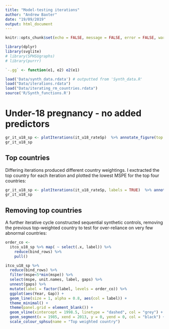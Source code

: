 ```yaml
---
title: "Model-testing iterations"
author: "Andrew Baxter"
date: "19/09/2019"
output: html_document
---
```


```r
knitr::opts_chunk$set(echo = FALSE, message = FALSE, error = FALSE, warning = FALSE, fig.width = 10)

library(dplyr)
library(svglite)
# library(SPHSUgraphs)
# library(purrr)

`-.gg` <- function(e1, e2) e2(e1)
```

```r
load('Data/synth_data.rdata') # outputted from 'Synth_data.R'
load("Data/iterations.rdata")
load("Data/iterating_rm_countries.rdata")
source('R/Synth_functions.R')
```

# Under-18 pregnancy - no added predictors

```r
gr_it_u18_sp <- plotIterations(it_u18_rateSp)  %>% annotate_figure(top = text_grob("Under-18, no predictors - year iterations"))
gr_it_u18_sp
```

## Top countries

Differing iterations produced different country weightings. I exctracted the top country for each iteration and plotted the lowest MSPE for the top four countries:

```r
gr_it_u18_sp <- plotIterations(it_u18_rateSp, labels = TRUE)  %>% annotate_figure(top = text_grob("Under-18, no predictors - year iterations"))
gr_it_u18_sp
```

## Removing top countries

A further iterative cycle constructed sequential synthetic controls, removing the previous top-weighted country to test for over-reliance on very few abnormal countries:

```r
order_co <- 
  itco_u18_sp %>% map( ~ select(.x, label)) %>% 
    reduce(bind_rows) %>% 
    pull()

itco_u18_sp %>% 
  reduce(bind_rows) %>% 
  filter(mspe<5*min(mspe)) %>% 
  select(mspe, unit.names, label, gaps) %>% 
  unnest(gaps) %>% 
  mutate(label = factor(label, levels = order_co)) %>% 
  ggplot(aes(Year, Gap)) + 
  geom_line(size = 1, alpha = 0.8, aes(col = label)) + 
  theme_minimal() +
  theme(panel.grid = element_blank()) +
  geom_vline(xintercept = 1998.5, linetype = "dashed", col = "grey") +
  geom_segment(x = 1985, xend = 2013, y = 0, yend = 0, col = "black") +
  scale_colour_sphsu(name = "Top weighted country")

```



